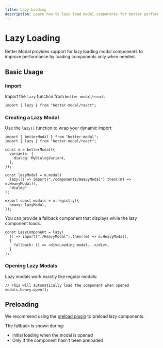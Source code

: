 ```yaml
---
title: Lazy Loading
description: Learn how to lazy load modal components for better performance
---
```



# Lazy Loading

Better Modal provides support for lazy loading modal components to improve performance by loading components only when needed.

## Basic Usage

### Import

Import the `lazy` function from `better-modal/react`:

```tsx
import { lazy } from "better-modal/react";
```

### Creating a Lazy Modal

Use the `lazy()` function to wrap your dynamic import:

```tsx
import { betterModal } from "better-modal";
import { lazy } from "better-modal/react";

const m = betterModal({
  variants: {
    dialog: MyDialogVariant,
  },
});

const lazyModal = m.modal(
  lazy(() => import("./components/HeavyModal").then((m) => m.HeavyModal)),
  "dialog"
);

export const modals = m.registry({
  heavy: lazyModal,
});
```

You can provide a fallback component that displays while the lazy component loads.

```tsx
const LazyComponent = lazy(
  () => import("./HeavyModal").then((m) => m.HeavyModal),
  {
    fallback: () => <div>Loading modal...</div>,
  }
);
```

### Opening Lazy Modals

Lazy modals work exactly like regular modals:

```tsx
// This will automatically load the component when opened
modals.heavy.open();
```

## Preloading

We recommend using the [preload plugin](/docs/plugins/preload) to preload lazy components.

The fallback is shown during:

- Initial loading when the modal is opened
- Only if the component hasn't been preloaded

